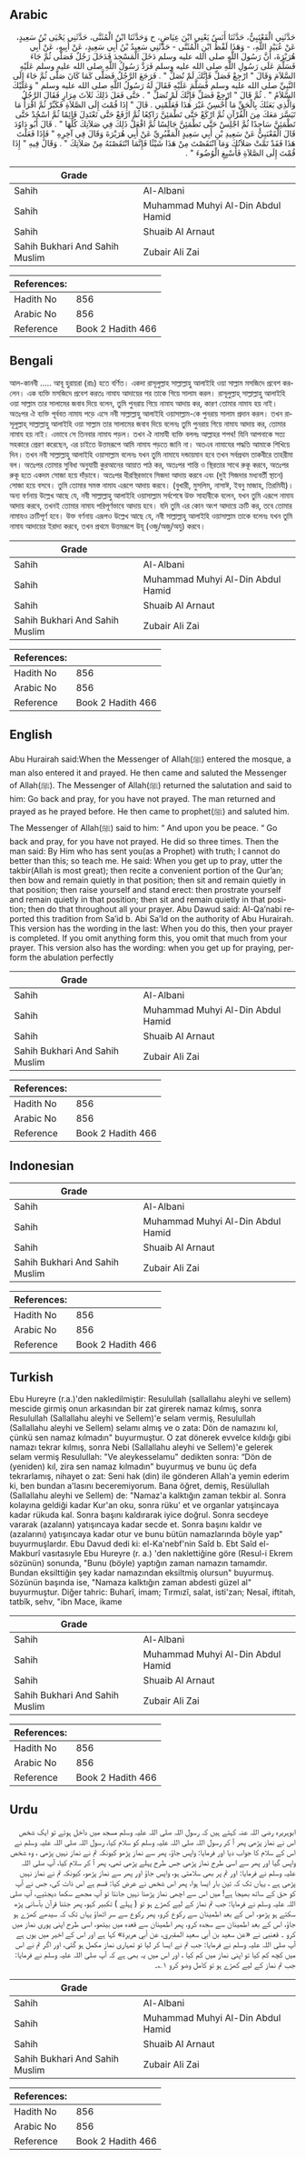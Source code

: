 ## Arabic


<div dir="rtl" lang="ar" style={{fontSize:'larger',backgroundColor:'#f8f9fa',padding:20}}>
حَدَّثَنِي الْقَعْنَبِيُّ، حَدَّثَنَا أَنَسٌ يَعْنِي ابْنَ عِيَاضٍ، ح وَحَدَّثَنَا ابْنُ الْمُثَنَّى، حَدَّثَنِي يَحْيَى بْنُ سَعِيدٍ، عَنْ عُبَيْدِ اللَّهِ، - وَهَذَا لَفْظُ ابْنِ الْمُثَنَّى - حَدَّثَنِي سَعِيدُ بْنُ أَبِي سَعِيدٍ، عَنْ أَبِيهِ، عَنْ أَبِي هُرَيْرَةَ، أَنَّ رَسُولَ اللَّهِ صلى الله عليه وسلم دَخَلَ الْمَسْجِدَ فَدَخَلَ رَجُلٌ فَصَلَّى ثُمَّ جَاءَ فَسَلَّمَ عَلَى رَسُولِ اللَّهِ صلى الله عليه وسلم فَرَدَّ رَسُولُ اللَّهِ صلى الله عليه وسلم عَلَيْهِ السَّلاَمَ وَقَالَ ‏"‏ ارْجِعْ فَصَلِّ فَإِنَّكَ لَمْ تُصَلِّ ‏"‏ ‏.‏ فَرَجَعَ الرَّجُلُ فَصَلَّى كَمَا كَانَ صَلَّى ثُمَّ جَاءَ إِلَى النَّبِيِّ صلى الله عليه وسلم فَسَلَّمَ عَلَيْهِ فَقَالَ لَهُ رَسُولُ اللَّهِ صلى الله عليه وسلم ‏"‏ وَعَلَيْكَ السَّلاَمُ ‏"‏ ‏.‏ ثُمَّ قَالَ ‏"‏ ارْجِعْ فَصَلِّ فَإِنَّكَ لَمْ تُصَلِّ ‏"‏ ‏.‏ حَتَّى فَعَلَ ذَلِكَ ثَلاَثَ مِرَارٍ فَقَالَ الرَّجُلُ وَالَّذِي بَعَثَكَ بِالْحَقِّ مَا أُحْسِنُ غَيْرَ هَذَا فَعَلِّمْنِي ‏.‏ قَالَ ‏"‏ إِذَا قُمْتَ إِلَى الصَّلاَةِ فَكَبِّرْ ثُمَّ اقْرَأْ مَا تَيَسَّرَ مَعَكَ مِنَ الْقُرْآنِ ثُمَّ ارْكَعْ حَتَّى تَطْمَئِنَّ رَاكِعًا ثُمَّ ارْفَعْ حَتَّى تَعْتَدِلَ قَائِمًا ثُمَّ اسْجُدْ حَتَّى تَطْمَئِنَّ سَاجِدًا ثُمَّ اجْلِسْ حَتَّى تَطْمَئِنَّ جَالِسًا ثُمَّ افْعَلْ ذَلِكَ فِي صَلاَتِكَ كُلِّهَا ‏"‏ ‏.‏ قَالَ أَبُو دَاوُدَ قَالَ الْقَعْنَبِيُّ عَنْ سَعِيدِ بْنِ أَبِي سَعِيدٍ الْمَقْبُرِيِّ عَنْ أَبِي هُرَيْرَةَ وَقَالَ فِي آخِرِهِ ‏"‏ فَإِذَا فَعَلْتَ هَذَا فَقَدْ تَمَّتْ صَلاَتُكَ وَمَا انْتَقَصْتَ مِنْ هَذَا شَيْئًا فَإِنَّمَا انْتَقَصْتَهُ مِنْ صَلاَتِكَ ‏"‏ ‏.‏ وَقَالَ فِيهِ ‏"‏ إِذَا قُمْتَ إِلَى الصَّلاَةِ فَأَسْبِغِ الْوُضُوءَ ‏"‏ ‏.‏
</div>
<div style={{backgroundColor:'#f8f9fa',padding:20, marginBottom: 10}}><table> <thead> <tr> <th>Grade</th> <th></th> </tr> </thead> <tbody> <tr><td>Sahih</td><td>Al-Albani</td></tr><tr><td>Sahih</td><td>Muhammad Muhyi Al-Din Abdul Hamid</td></tr><tr><td>Sahih</td><td>Shuaib Al Arnaut</td></tr><tr><td>Sahih Bukhari And Sahih Muslim</td><td>Zubair Ali Zai</td></tr></tbody></table><table> <thead> <tr> <th>References:</th> <th></th> </tr> </thead> <tbody><tr><td>Hadith No</td><td>856</td></tr><tr><td>Arabic No</td><td>856</td></tr><tr><td>Reference</td><td>Book 2 Hadith 466</td></tr></tbody></table></div>

## Bengali


<div dir="ltr" lang="bn" style={{fontSize:'larger',backgroundColor:'#f8f9fa',padding:20}}>
আল-কানবী ..... আবূ হুরায়রা (রাঃ) হতে বর্ণিত। একদা রাসূলুল্লাহ সাল্লাল্লাহু আলাইহি ওয়া সাল্লাম মসজিদে প্রবেশ করলেন। এক ব্যক্তি মসজিদে প্রবেশ করতঃ নামায আদায়ের পর তাকে গিয়ে সালাম করল। রাসূলুল্লাহ্ সাল্লাল্লাহু আলাইহি ওয়া সাল্লাম তার সালামের জবাব দিয়ে বলেন, তুমি পুনরায় গিয়ে নামায আদায় কর, কারণ তোমার নামায হয় নাই। অতঃপর ঐ ব্যক্তি পূর্ববত নামায পড়ে এসে নবী সাল্লাল্লাহু আলাইহি ওয়াসাল্লাম-কে পুনরায় সালাম প্রদান করল। তখন রাসূলুল্লাহ্ সাল্লাল্লাহু আলাইহি ওয়া সাল্লাম তার সালামের জবাব দিয়ে বলেনঃ তুমি পুনরায় গিয়ে নামায আদায় কর, তোমার নামায হয় নাই। এভাবে সে তিনবার নামায পড়ল। তখন ঐ নামাযী ব্যক্তি বললঃ আল্লাহর শপথ! যিনি আপনাকে সত্য সহকারে প্রেরণ করেছেন, এর চাইতে উত্তমরূপে আমি নামায পড়তে জানি না। অতএব নামাযের পদ্ধতি আমাকে শিখিয়ে দিন। তখন নবী সাল্লাল্লাহু আলাইহি ওয়াসাল্লাম বলেনঃ যখন তুমি নামাযে দন্ডায়মান হবে তখন সর্বপ্রথম তাকবীরে তাহরীমা বল। অতঃপর তোমার সুবিধা অনুযায়ী কুরআনের আয়াত পাঠ কর, অতঃপর শান্তি ও স্থিরতার সাথে রুকূ করবে, অতঃপর রুকূ হতে একদম সোজা হয়ে দাঁড়াবে। অতঃপর ধীরস্থিরভাবে সিজদা আদায় করবে এবং (দুই সিজদার মধ্যবর্তী স্থানে) সোজা হয়ে বসবে। তুমি তোমার সমস্ত নামায এরূপে আদায় করবে। (বুখারী, মুসলিম, নাসাঈ, ইবনু মাজাহ, তিরমিযী)। অন্য বর্ণনায় উল্লেখ আছে যে, নবী সাল্লাল্লাহু আলাইহি ওয়াসাল্লাম সর্বশেষে উক্ত সাহাবীকে বলেন, যখন তুমি এরূপে নামায আদায় করবে, তখনই তোমার নামায পরিপূর্ণভাবে আদায় হবে। যদি তুমি এর কোন অংশ আদায়ে ক্রটি কর, তবে তোমার নামাযও ক্রটিপূর্ণ হবে। উক্ত বর্ণনায় এরূপও উল্লেখ আছে যে, নবী সাল্লাল্লাহু আলাইহি ওয়াসাল্লাম তাকে বলেনঃ যখন তুমি নামায আদায়ের ইরাদা করবে, তখন প্রথমে উত্তমরূপে উযূ (ওজু/অজু/অযু) করবে।
</div>
<div style={{backgroundColor:'#f8f9fa',padding:20, marginBottom: 10}}><table> <thead> <tr> <th>Grade</th> <th></th> </tr> </thead> <tbody> <tr><td>Sahih</td><td>Al-Albani</td></tr><tr><td>Sahih</td><td>Muhammad Muhyi Al-Din Abdul Hamid</td></tr><tr><td>Sahih</td><td>Shuaib Al Arnaut</td></tr><tr><td>Sahih Bukhari And Sahih Muslim</td><td>Zubair Ali Zai</td></tr></tbody></table><table> <thead> <tr> <th>References:</th> <th></th> </tr> </thead> <tbody><tr><td>Hadith No</td><td>856</td></tr><tr><td>Arabic No</td><td>856</td></tr><tr><td>Reference</td><td>Book 2 Hadith 466</td></tr></tbody></table></div>

## English


<div dir="ltr" lang="en" style={{fontSize:'larger',backgroundColor:'#f8f9fa',padding:20}}>
Abu Hurairah said:When the Messenger of Allah(ﷺ) entered the mosque, a man also entered it and prayed. He then came and saluted the Messenger of Allah(ﷺ). The Messenger of Allah(ﷺ) returned the salutation and said to him: Go back and pray, for you have not prayed. The man returned and prayed as he prayed before. He then came to prophet(ﷺ) and saluted him. The Messenger of Allah(ﷺ) said to him: “ And upon you be peace. “ Go back and pray, for you have not prayed. He did so three times. Then the man said: By Him who has sent you(as a Prophet) with truth; I cannot do better than this; so teach me. He said: When you get up to pray, utter the takbir(Allah is most great); then recite a convenient portion of the Qur’an; then bow and remain quietly in that position; then sit and remain quietly in that position; then raise yourself and stand erect: then prostrate yourself and remain quietly in that position; then sit and remain quietly in that position; then do that throughout all your prayer. Abu Dawud said: Al-Qa’nabi reported this tradition from Sa’id b. Abi Sa’Id on the authority of Abu Hurairah. This version has the wording in the last: When you do this, then your prayer is completed. If you omit anything form this, you omit that much from your prayer. This version also has the wording: when you get up for praying, perform the abulation perfectly
</div>
<div style={{backgroundColor:'#f8f9fa',padding:20, marginBottom: 10}}><table> <thead> <tr> <th>Grade</th> <th></th> </tr> </thead> <tbody> <tr><td>Sahih</td><td>Al-Albani</td></tr><tr><td>Sahih</td><td>Muhammad Muhyi Al-Din Abdul Hamid</td></tr><tr><td>Sahih</td><td>Shuaib Al Arnaut</td></tr><tr><td>Sahih Bukhari And Sahih Muslim</td><td>Zubair Ali Zai</td></tr></tbody></table><table> <thead> <tr> <th>References:</th> <th></th> </tr> </thead> <tbody><tr><td>Hadith No</td><td>856</td></tr><tr><td>Arabic No</td><td>856</td></tr><tr><td>Reference</td><td>Book 2 Hadith 466</td></tr></tbody></table></div>

## Indonesian


<div dir="ltr" lang="id" style={{fontSize:'larger',backgroundColor:'#f8f9fa',padding:20}}>

</div>
<div style={{backgroundColor:'#f8f9fa',padding:20, marginBottom: 10}}><table> <thead> <tr> <th>Grade</th> <th></th> </tr> </thead> <tbody> <tr><td>Sahih</td><td>Al-Albani</td></tr><tr><td>Sahih</td><td>Muhammad Muhyi Al-Din Abdul Hamid</td></tr><tr><td>Sahih</td><td>Shuaib Al Arnaut</td></tr><tr><td>Sahih Bukhari And Sahih Muslim</td><td>Zubair Ali Zai</td></tr></tbody></table><table> <thead> <tr> <th>References:</th> <th></th> </tr> </thead> <tbody><tr><td>Hadith No</td><td>856</td></tr><tr><td>Arabic No</td><td>856</td></tr><tr><td>Reference</td><td>Book 2 Hadith 466</td></tr></tbody></table></div>

## Turkish


<div dir="ltr" lang="tr" style={{fontSize:'larger',backgroundColor:'#f8f9fa',padding:20}}>
Ebu Hureyre (r.a.)'den nakledilmiştir: Resulullah (sallallahu aleyhi ve sellem) mescide girmiş onun arkasından bir zat girerek namaz kılmış, sonra Resulullah (Sallallahu aleyhi ve Sellem)'e selam vermiş, Resulullah (Sallallahu aleyhi ve Sellem) selamı almış ve o zata: Dön de namazını kıl, çünkü sen namaz kılmadın" buyurmuştur. O zat dönerek evvelce kıldığı gibi namazı tekrar kılmış, sonra Nebi (Sallallahu aleyhi ve Sellem)'e gelerek selam vermiş Resulullah: "Ve aleykesselamu" dedikten sonra: “Dön de (yeniden) kıl, zira sen namaz kılmadın" buyurmuş ve bunu üç defa tekrarlamış, nihayet o zat: Seni hak (din) ile gönderen Allah'a yemin ederim ki, ben bundan a'lasını beceremiyorum. Bana öğret, demiş, Resülullah (Sallallahu aleyhi ve Sellem) de: "Namaz'a kalktığın zaman tekbir al. Sonra kolayına geldiği kadar Kur'an oku, sonra rüku' et ve organlar yatışincaya kadar rükuda kal. Sonra başını kaldırarak iyice doğrul. Sonra secdeye vararak (azalann) yatışıncaya kadar secde et. Sonra başını kaldır ve (azalarını) yatışıncaya kadar otur ve bunu bütün namazlarında böyle yap" buyurmuşlardır. Ebu Davud dedi ki: el-Ka'nebf'nin Saîd b. Ebt Saîd el-Makburî vasıtasıyle Ebu Hureyre (r. a.) 'den naklettiğine göre (Resul-i Ekrem sözünün) sonunda, "Bunu (böyle) yaptığın zaman namazın tamamdır. Bundan eksilttiğin şey kadar namazından eksiltmiş olursun" buyurmuş. Sözünün başında ise, "Namaza kalktığın zaman abdesti güzel al" buyurmuştur. Diğer tahric: Buharî, imam; Tırmızî, salat, isti'zan; Nesaî, iftitah, tatbîk, sehv, "ibn Mace, ikame
</div>
<div style={{backgroundColor:'#f8f9fa',padding:20, marginBottom: 10}}><table> <thead> <tr> <th>Grade</th> <th></th> </tr> </thead> <tbody> <tr><td>Sahih</td><td>Al-Albani</td></tr><tr><td>Sahih</td><td>Muhammad Muhyi Al-Din Abdul Hamid</td></tr><tr><td>Sahih</td><td>Shuaib Al Arnaut</td></tr><tr><td>Sahih Bukhari And Sahih Muslim</td><td>Zubair Ali Zai</td></tr></tbody></table><table> <thead> <tr> <th>References:</th> <th></th> </tr> </thead> <tbody><tr><td>Hadith No</td><td>856</td></tr><tr><td>Arabic No</td><td>856</td></tr><tr><td>Reference</td><td>Book 2 Hadith 466</td></tr></tbody></table></div>

## Urdu


<div dir="rtl" lang="ur" style={{fontSize:'larger',backgroundColor:'#f8f9fa',padding:20}}>
ابوہریرہ رضی اللہ عنہ کہتے ہیں کہ رسول اللہ صلی اللہ علیہ وسلم مسجد میں داخل ہوئے تو ایک شخص اس نے نماز پڑھی پھر آ کر رسول اللہ صلی اللہ علیہ وسلم کو سلام کیا، رسول اللہ صلی اللہ علیہ وسلم نے اس کے سلام کا جواب دیا اور فرمایا: واپس جاؤ، پھر سے نماز پڑھو کیونکہ تم نے نماز نہیں پڑھی ، وہ شخص واپس گیا اور پھر سے اسی طرح نماز پڑھی جس طرح پہلے پڑھی تھی، پھر آ کر سلام کیا، آپ صلی اللہ علیہ وسلم نے فرمایا: اور تم پر بھی سلامتی ہو، واپس جاؤ اور پھر سے نماز پڑھو، کیونکہ تم نے نماز نہیں پڑھی ہے ، یہاں تک کہ تین بار ایسا ہوا، پھر اس شخص نے عرض کیا: قسم ہے اس ذات کی، جس نے آپ کو حق کے ساتھ بھیجا ہے! میں اس سے اچھی نماز پڑھنا نہیں جانتا تو آپ مجھے سکھا دیجئیے، آپ صلی اللہ علیہ وسلم نے فرمایا: جب تم نماز کے لیے کھڑے ہو تو ( پہلے ) تکبیر کہو، پھر جتنا قرآن بآسانی پڑھ سکتے ہو پڑھو، اس کے بعد اطمینان سے رکوع کرو، پھر رکوع سے سر اٹھاؤ یہاں تک کہ سیدھے کھڑے ہو جاؤ، اس کے بعد اطمینان سے سجدہ کرو، پھر اطمینان سے قعدہ میں بیٹھو، اسی طرح اپنی پوری نماز میں کرو ۔ قعنبی نے «عن سعيد بن أبي سعيد المقبري، عن أبي هريرة» کہا ہے اور اس کے اخیر میں یوں ہے آپ صلی اللہ علیہ وسلم نے فرمایا: جب تم نے ایسا کر لیا تو تمہاری نماز مکمل ہو گئی، اور اگر تم نے اس میں کچھ کم کیا تو اپنی نماز میں کم کیا ، اور اس میں یہ بھی ہے کہ آپ صلی اللہ علیہ وسلم نے فرمایا: جب تم نماز کے لیے کھڑے ہو تو کامل وضو کرو ۱؎۔
</div>
<div style={{backgroundColor:'#f8f9fa',padding:20, marginBottom: 10}}><table> <thead> <tr> <th>Grade</th> <th></th> </tr> </thead> <tbody> <tr><td>Sahih</td><td>Al-Albani</td></tr><tr><td>Sahih</td><td>Muhammad Muhyi Al-Din Abdul Hamid</td></tr><tr><td>Sahih</td><td>Shuaib Al Arnaut</td></tr><tr><td>Sahih Bukhari And Sahih Muslim</td><td>Zubair Ali Zai</td></tr></tbody></table><table> <thead> <tr> <th>References:</th> <th></th> </tr> </thead> <tbody><tr><td>Hadith No</td><td>856</td></tr><tr><td>Arabic No</td><td>856</td></tr><tr><td>Reference</td><td>Book 2 Hadith 466</td></tr></tbody></table></div>